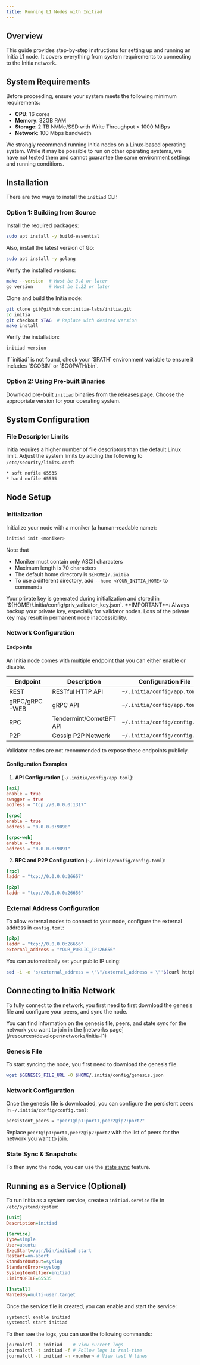 ```yaml
---
title: Running L1 Nodes with Initiad
---
```


## Overview

This guide provides step-by-step instructions for setting up and running an Initia L1 node. It covers everything from system requirements to connecting to the Initia network.

## System Requirements

Before proceeding, ensure your system meets the following minimum requirements:

- **CPU**: 16 cores
- **Memory**: 32GB RAM
- **Storage**: 2 TB NVMe/SSD with Write Throughput > 1000 MiBps
- **Network**: 100 Mbps bandwidth

<Note>
We strongly recommend running Initia nodes on a Linux-based operating system. While it may be possible to run on other operating systems, we have not tested them and cannot guarantee the same environment settings and running conditions.
</Note>

## Installation

There are two ways to install the `initiad` CLI:

### Option 1: Building from Source

<Steps>
<Step title="Install Prerequisites">

Install the required packages:

```bash
sudo apt install -y build-essential
```

Also, install the latest version of Go:

```bash
sudo apt install -y golang
```

Verify the installed versions:
```bash
make --version  # Must be 3.8 or later
go version      # Must be 1.22 or later
```

</Step>
<Step title="Build the Daemon">

Clone and build the Initia node:

```bash
git clone git@github.com:initia-labs/initia.git
cd initia
git checkout $TAG  # Replace with desired version
make install
```

Verify the installation:
```bash
initiad version
```

<Warning>
If `initiad` is not found, check your `$PATH` environment variable to ensure it includes `$GOBIN` or `$GOPATH/bin`.
</Warning>

</Step>
</Steps>

### Option 2: Using Pre-built Binaries

Download pre-built `initiad` binaries from the [releases page](https://github.com/initia-labs/initia/releases). Choose the appropriate version for your operating system.

## System Configuration

### File Descriptor Limits

Initia requires a higher number of file descriptors than the default Linux limit. Adjust the system limits by adding the following to `/etc/security/limits.conf`:

```bash
* soft nofile 65535
* hard nofile 65535
```

## Node Setup

### Initialization

Initialize your node with a moniker (a human-readable name):

```bash
initiad init <moniker>
```

Note that

- Moniker must contain only ASCII characters
- Maximum length is 70 characters 
- The default home directory is `${HOME}/.initia`
- To use a different directory, add `--home <YOUR_INITIA_HOME>` to commands

<Warning>
Your private key is generated during initialization and stored in `${HOME}/.initia/config/priv_validator_key.json`. 
**IMPORTANT**: Always backup your private key, especially for validator nodes. Loss of the private key may result in permanent node inaccessibility.
</Warning>

### Network Configuration

#### Endpoints

An Initia node comes with multiple endpoint that you can either enable or disable.

| Endpoint | Description | Configuration File |
|----------|-------------|-------------------|
| REST | RESTful HTTP API | `~/.initia/config/app.toml` |
| gRPC/gRPC-WEB | gRPC API | `~/.initia/config/app.toml` |
| RPC | Tendermint/CometBFT API | `~/.initia/config/config.toml` |
| P2P | Gossip P2P Network | `~/.initia/config/config.toml` |

<Info>
Validator nodes are not recommended to expose these endpoints publicly.
</Info>

#### Configuration Examples

1. **API Configuration** (`~/.initia/config/app.toml`):
```toml
[api]
enable = true
swagger = true
address = "tcp://0.0.0.0:1317"

[grpc]
enable = true
address = "0.0.0.0:9090"

[grpc-web]
enable = true
address = "0.0.0.0:9091"
```

2. **RPC and P2P Configuration** (`~/.initia/config/config.toml`):
```toml
[rpc]
laddr = "tcp://0.0.0.0:26657"

[p2p]
laddr = "tcp://0.0.0.0:26656"
```

### External Address Configuration

To allow external nodes to connect to your node, configure the external address in `config.toml`:

```toml
[p2p]
laddr = "tcp://0.0.0.0:26656"
external_address = "YOUR_PUBLIC_IP:26656"
```

You can automatically set your public IP using:
```bash
sed -i -e 's/external_address = \"\"/external_address = \"'$(curl httpbin.org/ip | jq -r .origin)':26656\"/g' ~/.initia/config/config.toml
```

## Connecting to Initia Network

To fully connect to the network, you first need to first download the genesis file and configure your peers, and sync the node.

<Note>
You can find information on the genesis file, peers, and state sync for the network you want to join in the [networks page](/resources/developer/networks/initia-l1)
</Note>

### Genesis File

To start syncing the node, you first need to download the genesis file.

```bash
wget $GENESIS_FILE_URL -O $HOME/.initia/config/genesis.json
```

### Network Configuration

Once the genesis file is downloaded, you can configure the persistent peers in `~/.initia/config/config.toml`:

```bash
persistent_peers = "peer1@ip1:port1,peer2@ip2:port2"
```

Replace `peer1@ip1:port1,peer2@ip2:port2` with the list of peers for the network you want to join.

### State Sync & Snapshots

To then sync the node, you can use the [state sync](https://github.com/tendermint/tendermint/blob/v0.34.x/spec/p2p/messages/state-sync.md) feature.

## Running as a Service (Optional)

To run Initia as a system service, create a `initiad.service` file in `/etc/systemd/system`:

```ini
[Unit]
Description=initiad

[Service]
Type=simple
User=ubuntu
ExecStart=/usr/bin/initiad start
Restart=on-abort
StandardOutput=syslog
StandardError=syslog
SyslogIdentifier=initiad
LimitNOFILE=65535

[Install]
WantedBy=multi-user.target
```

Once the service file is created, you can enable and start the service:
```bash
systemctl enable initiad
systemctl start initiad
```

To then see the logs, you can use the following commands: 
```bash
journalctl -t initiad    # View current logs
journalctl -t initiad -f # Follow logs in real-time
journalctl -t initiad -n <number> # View last N lines
```
